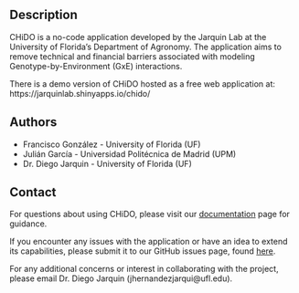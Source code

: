 ## Description

CHiDO is a no-code application developed by the Jarquin Lab at the University of Florida's Department of Agronomy. The application
aims to remove technical and financial barriers associated with modeling Genotype-by-Environment (GxE) interactions. 

There is a demo version of CHiDO hosted as a free web application at: https://jarquinlab.shinyapps.io/chido/

## Authors

- Francisco González - University of Florida (UF)
- Julián García - Universidad Politécnica de Madrid (UPM)
- Dr. Diego Jarquin - University of Florida (UF)

## Contact

For questions about using CHiDO, please visit our [documentation](https://github.com/jarquinlab/CHiDO/docs) page for guidance.

If you encounter any issues with the application or have an idea to extend its capabilities,
please submit it to our GitHub issues page, found [here](https://github.com/jarquinlab/CHiDO/issues).

For any additional concerns or interest in collaborating with the project, please email Dr. Diego Jarquin (jhernandezjarqui@ufl.edu).
